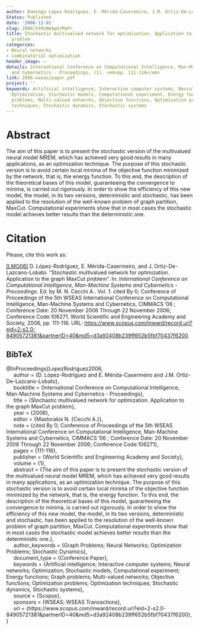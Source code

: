 ```yaml
---
author: Domingo López-Rodríguez, E. Mérida-Casermeiro, J.M. Ortiz-De-Lazcano-Lobato
Status: Published
date: '2006-11-01'
slug: 2006/StMuNeApGrMaPr
title: Stochastic multivalued network for optimization. Application to the graph MaxCut
  problem
categories:
- Neural networks
- Combinatorial optimization
header_image: ~
details: International Conference on Computational Intelligence, Man-Machine Systems
  and Cybernetics - Proceedings, (1), <em>pp. 111-116</em>
link: 2006-wseas/paper.pdf
project: ''
keywords: Artificial intelligence, Interactive computer systems, Neural networks,
  Optimization, Stochastic models, Computational experiment, Energy functions, Graph
  problems, Multi-valued networks, Objective functions, Optimization problems, Optimization
  techniques, Stochastic dynamics, Stochastic systems
---
```



# Abstract


The aim of this paper is to present the stochastic version of the multivalued neural model MREM, which has achieved very good results in many applications, as an optimization technique. The purpose of this stochastic version is to avoid certain local minima of the objective function minimized by the network, that is, the energy function. To this end, the description of the theoretical bases of this model, guaranteeing the convergence to minima, is carried out rigorously. In order to show the efficiency of this new model, the model, in its two versions, deterministic and stochastic, has been applied to the resolution of the well-known problem of graph partition, MaxCut. Computational experiments show that in most cases the stochastic model achieves better results than the deterministic one.












# Citation
Please, cite this work as:


<a name=bib-LopezRodriguez2006></a>[[LMO06]](#cite-LopezRodriguez2006) D. López-Rodríguez, E. Mérida-Casermeiro, and J. Ortiz-De-Lazcano-Lobato. “Stochastic multivalued network for optimization. Application to the graph MaxCut problem”. In: _International Conference on Computational Intelligence, Man-Machine Systems and Cybernetics - Proceedings_. Ed. by M. N. Cecchi A.. Vol. 1. cited By 0; Conference of Proceedings of the 5th WSEAS International Conference on Computational Intelligence, Man-Machine Systems and Cybernetics, CIMMACS '06 ; Conference Date: 20 November 2006 Through 22 November 2006; Conference Code:106271. World Scientific and Engineering Academy and Society, 2006, pp. 111-116. URL:
[https://www.scopus.com/inward/record.uri?eid=2-s2.0-84905721381&partnerID=40&md5=d3a92408b239ff652b5fbf70437f6200](https://www.scopus.com/inward/record.uri?eid=2-s2.0-84905721381&partnerID=40&md5=d3a92408b239ff652b5fbf70437f6200).

::: {.callout-note appearance="minimal" collapse=true}

## BibTeX

@InProceedings{LopezRodriguez2006,<br>&nbsp;&nbsp;&nbsp;&nbsp;  author = {D. López-Rodríguez and E. Mérida-Casermeiro and J.M. Ortiz-De-Lazcano-Lobato},<br>&nbsp;&nbsp;&nbsp;&nbsp;  booktitle = {International Conference on Computational Intelligence, Man-Machine Systems and Cybernetics - Proceedings},<br>&nbsp;&nbsp;&nbsp;&nbsp;  title = {Stochastic multivalued network for optimization. Application to the graph MaxCut problem},<br>&nbsp;&nbsp;&nbsp;&nbsp;  year = {2006},<br>&nbsp;&nbsp;&nbsp;&nbsp;  editor = {Mastorakis N. {Cecchi A.}},<br>&nbsp;&nbsp;&nbsp;&nbsp;  note = {cited By 0; Conference of Proceedings of the 5th WSEAS International Conference on Computational Intelligence, Man-Machine Systems and Cybernetics, CIMMACS '06 ; Conference Date: 20 November 2006 Through 22 November 2006; Conference Code:106271},<br>&nbsp;&nbsp;&nbsp;&nbsp;  pages = {111-116},<br>&nbsp;&nbsp;&nbsp;&nbsp;  publisher = {World Scientific and Engineering Academy and Society},<br>&nbsp;&nbsp;&nbsp;&nbsp;  volume = {1},<br>&nbsp;&nbsp;&nbsp;&nbsp;  abstract = {The aim of this paper is to present the stochastic version of the multivalued neural model MREM, which has achieved very good results in many applications, as an optimization technique. The purpose of this stochastic version is to avoid certain local minima of the objective function minimized by the network, that is, the energy function. To this end, the description of the theoretical bases of this model, guaranteeing the convergence to minima, is carried out rigorously. In order to show the efficiency of this new model, the model, in its two versions, deterministic and stochastic, has been applied to the resolution of the well-known problem of graph partition, MaxCut. Computational experiments show that in most cases the stochastic model achieves better results than the deterministic one.},<br>&nbsp;&nbsp;&nbsp;&nbsp;  author_keywords = {Graph Problems; Neural Networks; Optimization Problems; Stochastic Dynamics},<br>&nbsp;&nbsp;&nbsp;&nbsp;  document_type = {Conference Paper},<br>&nbsp;&nbsp;&nbsp;&nbsp;  keywords = {Artificial intelligence; Interactive computer systems; Neural networks; Optimization; Stochastic models, Computational experiment; Energy functions; Graph problems; Multi-valued networks; Objective functions; Optimization problems; Optimization techniques; Stochastic dynamics, Stochastic systems},<br>&nbsp;&nbsp;&nbsp;&nbsp;  source = {Scopus},<br>&nbsp;&nbsp;&nbsp;&nbsp;  sponsors = {WSEAS; WSEAS Transactions},<br>&nbsp;&nbsp;&nbsp;&nbsp;  url = {https://www.scopus.com/inward/record.uri?eid=2-s2.0-84905721381&partnerID=40&md5=d3a92408b239ff652b5fbf70437f6200},<br>}

:::









